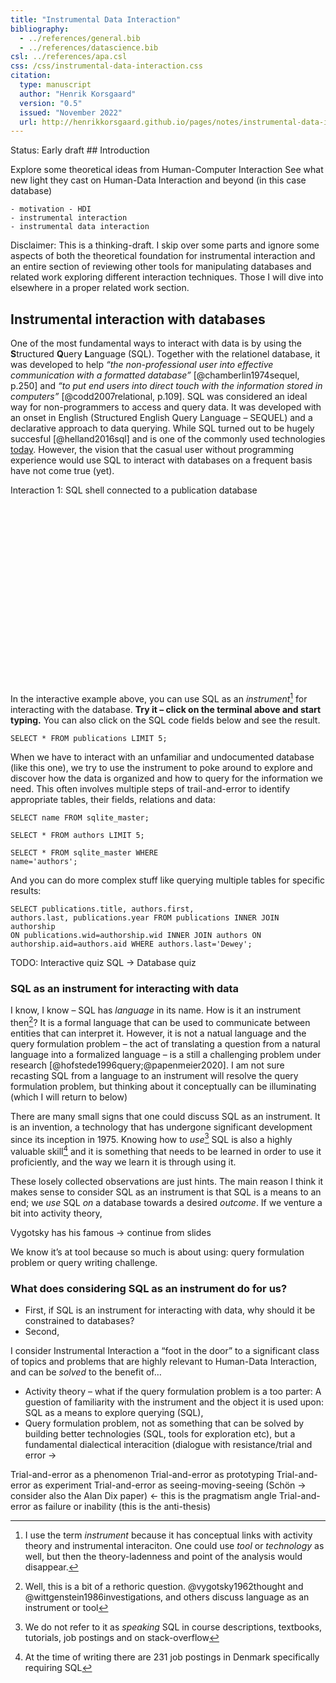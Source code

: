 ```yaml
---
title: "Instrumental Data Interaction"
bibliography:
  - ../references/general.bib
  - ../references/datascience.bib
csl: ../references/apa.csl
css: /css/instrumental-data-interaction.css
citation: 
  type: manuscript
  author: "Henrik Korsgaard"
  version: "0.5"
  issued: "November 2022"
  url: http://henrikkorsgaard.github.io/pages/notes/instrumental-data-interaction.html
---
```

Status: Early draft
## Introduction

Explore some theoretical ideas from Human-Computer Interaction
See what new light they cast on Human-Data Interaction and beyond (in this case database)

    - motivation - HDI
    - instrumental interaction
    - instrumental data interaction


Disclaimer: This is a thinking-draft. I skip over some parts and ignore some aspects of both the theoretical foundation for instrumental interaction and an entire section of reviewing other tools for manipulating databases and related work exploring different interaction techniques. Those I will dive into elsewhere in a proper related work section. 

## Instrumental interaction with databases
One of the most fundamental ways to interact with data is by using the **S**tructured **Q**uery **L**anguage (SQL). Together with the relationel database, it was developed to help _"the non-professional user into effective communication with a formatted database"_ [@chamberlin1974sequel, p.250] and _"to put end users into direct touch with the information stored in computers"_ [@codd2007relational, p.109]. SQL was considered an ideal way for non-programmers to access and query data. It was developed with an onset in English (Structured English Query Language -- SEQUEL) and a declarative approach to data querying.  While SQL turned out to be hugely succesful [@helland2016sql] and is one of the commonly used technologies [today](https://survey.stackoverflow.co/2022/#most-popular-technologies-language). However, the vision that the casual user without programming experience would use SQL to interact with databases on a frequent basis have not come true (yet).

<div class="interactive-element">
<div class="caption" label="interaction 1">Interaction 1: SQL shell connected to a publication database</div>
<div id="shell" style="height:300px;">
</div>
<script type="text/javascript" src='/js/sql/sql-wasm.js'></script>
<script type="application/wasm" src='/js/sql/sql-wasm.wasm'></script>
<script type="text/javascript" src='/js/sql-shell.js'></script>
<script type="text/javascript">
var el = document.querySelector("#shell")
var shell = new SQLShell(el, "/public/data/publications.sqlite.db")
</script>
</div>

In the interactive example above, you can use SQL as an _instrument_^[I use the term _instrument_ because it has conceptual links with activity theory and instrumental interaciton. One could use _tool_ or _technology_ as well, but then the theory-ladenness and point of the analysis would disappear.] for interacting with the database. **Try it -- click on the terminal above and start typing.** You can also click on the SQL code fields below and see the result.

<code class="runnable">SELECT * FROM publications LIMIT 5;</code>

When we have to interact with an unfamiliar and undocumented database (like this one), we try to use the instrument to poke around to explore and discover how the data is organized and how to query for the information we need. This often involves multiple steps of trail-and-error to identify appropriate tables, their fields, relations and data:

<code class="runnable">SELECT name FROM sqlite_master;</code>

<code class="runnable">SELECT * FROM authors LIMIT 5;</code>

<code class="runnable">SELECT * FROM sqlite_master WHERE name=\'authors\';</code>

And you can do more complex stuff like querying multiple tables for specific results:

<code class="runnable">SELECT publications.title, authors.first, authors.last, publications.year FROM publications INNER JOIN authorship ON publications.wid=authorship.wid INNER JOIN authors ON authorship.aid=authors.aid WHERE authors.last=\'Dewey\';
</code>


<script type="text/javascript">
  let codeboxes = document.querySelectorAll("code.runnable")
  let sqlinput = document.querySelector("input[type='text'].sqlshell")
  for(var i = 0, n =  codeboxes.length; i < n; i++){
    let  box = codeboxes[i]
    box.addEventListener("click", runHandler)
  }

  function runHandler(e){
      console.log(e.target.innerHTML)
      sqlinput.value = e.target.innerHTML
      sqlinput.dispatchEvent(new KeyboardEvent('keydown',  {'keyCode':13}));

  }
  console.log(codeboxes)

</script>

TODO: Interactive quiz SQL -> Database quiz

### SQL as an instrument for interacting with data
I know, I know -- SQL has _language_ in its name. How is it an instrument then^[Well, this is a bit of a rethoric question. @vygotsky1962thought and @wittgenstein1986investigations, and others discuss language as an instrument or tool]? It is a formal language that can be used to communicate between entities that can interpret it. However, it is not a natual language and the query formulation problem -- the act of translating a question from a natural language into a formalized language -- is a still a challenging problem under research [@hofstede1996query;@papenmeier2020]. I am not sure recasting SQL from a language to an instrument will resolve the query formulation problem, but thinking about it conceptually can be illuminating (which I will return to below)  

There are many small signs that one could discuss SQL as an instrument. It is an invention, a technology that has undergone significant development since its inception in 1975. Knowing how to _use_^[We do not refer to it as _speaking_ SQL in course descriptions, textbooks, tutorials, job postings and on stack-overflow] SQL is also a highly valuable skill^[At the time of writing there are 231 job postings in Denmark specifically requiring SQL] and it is something that needs to be learned in order to use it proficiently, and the way we learn it is through using it.

These losely collected observations are just hints. The main reason I think it makes sense to consider SQL as an instrument is that SQL is a means to an end; we _use_ SQL _on_ a database towards a desired _outcome_. If we venture a bit into activity theory, 

Vygotsky has his famous -> continue from slides

We know it's at tool because so much is about using: query formulation problem or query writing challenge.

### What does considering SQL as an instrument do for us?
- First, if SQL is an instrument for interacting with data, why should it be constrained to databases?
- Second, 

I consider Instrumental Interaction a "foot in the door" to a significant class of topics and problems that are highly relevant to Human-Data Interaction, and can be _solved_ to the benefit of...

- Activity theory -- what if the query formulation problem is a too parter: A guestion of familiarity with the instrument and the object it is used upon: SQL as a means to explore querying (SQL), 
- Query formulation problem, not as something that can be solved by building better technologies (SQL, tools for exploration etc), but a fundamental dialectical interacition (dialogue with resistance/trial and error -> 

Trial-and-error as a phenomenon
Trial-and-error as prototyping
Trial-and-error as experiment
Trial-and-error as seeing-moving-seeing (Schön -> consider also the Alan Dix paper) <- this is the pragmatism angle
Trial-and-error as failure or inability (this is the anti-thesis)
